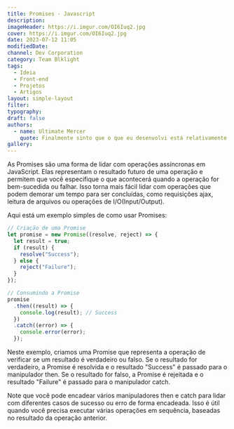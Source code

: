 ```yaml
---
title: Promises - Javascript
description:
imageHeader: https://i.imgur.com/OI6Iuq2.jpg
cover: https://i.imgur.com/OI6Iuq2.jpg
date: 2023-07-12 11:05
modifiedDate:
channel: Dev Corporation
category: Team Blklight
tags:
  - Ideia
  - Front-end
  - Projetos
  - Artigos
layout: simple-layout
filter:
typography:
draft: false
authors:
  - name: Ultimate Mercer
    quote: Finalmente sinto que o que eu desenvolvi está relativamente OK, mas agora é seguir aprimorando e evoluindo mais essa ideia!
gallery:
---
```


As Promises são uma forma de lidar com operações assíncronas em JavaScript. Elas representam o resultado futuro de uma operação e permitem que você especifique o que acontecerá quando a operação for bem-sucedida ou falhar. Isso torna mais fácil lidar com operações que podem demorar um tempo para ser concluídas, como requisições ajax, leitura de arquivos ou operações de I/O(Input/Output).

Aqui está um exemplo simples de como usar Promises:

```js
// Criação de uma Promise
let promise = new Promise((resolve, reject) => {
  let result = true;
  if (result) {
    resolve("Success");
  } else {
    reject("Failure");
  }
});

// Consumindo a Promise
promise
  .then((result) => {
    console.log(result); // Success
  })
  .catch((error) => {
    console.error(error);
  });
```

Neste exemplo, criamos uma Promise que representa a operação de verificar se um resultado é verdadeiro ou falso. Se o resultado for verdadeiro, a Promise é resolvida e o resultado "Success" é passado para o manipulador then. Se o resultado for falso, a Promise é rejeitada e o resultado "Failure" é passado para o manipulador catch.

Note que você pode encadear vários manipuladores then e catch para lidar com diferentes casos de sucesso ou erro de forma encadeada. Isso é útil quando você precisa executar várias operações em sequência, baseadas no resultado da operação anterior.
